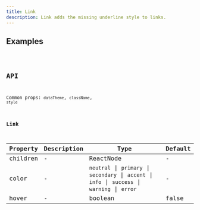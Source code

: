 ```yaml
---
title: Link
description: Link adds the missing underline style to links.
---
```


## Examples

<code src="./demo/basic.tsx" />

## API

Common props: `dataTheme`, `className`, `style`

### Link

| Property | Description | Type | Default |
| --- | --- | --- | --- |
| children | - | ReactNode | - |
| color | - | `neutral` \| `primary` \| `secondary` \| `accent` \| `info` \| `success` \| `warning` \| `error` | - |
| hover | - | boolean | false |
